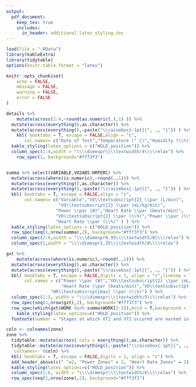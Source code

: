 ```yaml
---
output: 
  pdf_document:
    keep_tex: true
    includes:
      in_header: additional_latex_styling.tex
---
```

```r
load(file = ".RData") 
library(kableExtra)
library(tidytable)
options(knitr.table.format = "latex")

knitr::opts_chunk$set(
	echo = FALSE,
	message = FALSE,
	warning = FALSE,
	error = FALSE
)

```

\begin{center}
\textbf{\large \textbf{La Trobe Performance Hub} }
\end{center}
\vspace{2em}
\begingroup
\setlength{\tabcolsep}{0.5em}
\begin{tabularx}{\textwidth}{r l}
\textbf{Athlete Name:} & `r dem$NAME`\\
\textbf{Age:} & `r dem$AGE`\\
\textbf{Sport:} & \\
\end{tabularx}
\endgroup

\vspace{10ex}

\fancysection{Test Details}
```r
details %>% 
    mutate(across(2:4,~round(as.numeric(.),1) )) %>% 
  mutate(across(everything(),as.character)) %>% 
  mutate(across(everything(),~paste("\\raisebox{-1pt}{", ., "}")) ) %>% 
    kbl( booktabs = T, escape = FALSE,align = "c",
       col.names= c("Date of Test","Temperature (° C)","Humidity (\\%)","Pressure (mmHg)") ) %>% 
  kable_styling(latex_options = c("HOLD_position")) %>% 
  column_spec(1:4,width = "\\\\dimexpr\\\\textwidth/4\\\\relax") %>% 
    row_spec(1, background="#fff3f3")



```


\fancysection{Summary Data}
```r
summa %>% select(VARIABLE,VO2ABS:HRPERC) %>% 
  mutate(across(where(is.numeric),~round(.,1))) %>% 
  mutate(across(everything(),as.character)) %>% 
  mutate(across(everything(),~paste("\\raisebox{-1pt}{", ., "}")) ) %>% 
  kbl( booktabs = T, escape = FALSE,align = "c",
       col.names= c("Variable","VO\\textsubscript{2} \\par (L/min)",
                    "VO\\textsubscript{2} \\par (mL/kg/min)",
                   "Power \\par (W)","Heart Rate \\par (beats/min)",
                   "VO\\textsubscript{2} \\par (\\%)","Power \\par (\\%)",
                   "Heart Rate \\par (\\%)" ) ) %>% 
  kable_styling(latex_options = c("HOLD_position")) %>% 
  row_spec(seq(1,nrow(summa),2), background="#fff3f3") %>% 
  column_spec(2:8,width = "\\\\dimexpr0.95\\\\textwidth/8\\\\relax") %>% 
  column_spec(1,width = "\\\\dimexpr1.35\\\\textwidth/8\\\\relax")
```
\fancysection{GXT Data}
```r
gxt %>%
    mutate(across(where(is.numeric),~round(.,1))) %>% 
  mutate(across(everything(),as.character)) %>% 
  mutate(across(everything(),~paste("\\raisebox{-1pt}{", ., "}")) ) %>% 
  kbl( booktabs = T, escape = FALSE,digits = 1, align = "c",linesep = "",
       col.names = c("Power \\par (W)","VO\\textsubscript{2} \\par (mL/kg/min)",
                     "Heart Rate \\par (beats/min)","VO\\textsubscript{2max} \\par (\\%)",
                 "HR\\textsubscript{max} \\par (\\%)") ) %>% 
  column_spec(1:5, width = "\\\\dimexpr\\\\textwidth/5\\\\relax") %>% 
  row_spec(seq(1,nrow(gxt),2), background="#fff3f3") %>% 
  row_spec(which(gxt$WORK %in% summa$WORK[2:3]),bold = T,background = "#ee3124",color="white") %>% 
    kable_styling(latex_options=c("HOLD_position")) %>% 
  footnote(number = "Stages at which VT1 and VT2 occured are marked in red.")


```
\newpage
\fancysection{Training Zones Modified Allen \& Coggan}
```r
coln <- colnames(zone)
zone %>% 
  tidytable::mutate(across(.cols = everything(),as.character)) %>% 
  tidytable::mutate(across(everything(),~paste("\\raisebox{-1pt}{", ., "}")) ) %>% 
  `colnames<-`(coln) %>% 
  kbl( booktabs = T, escape = FALSE,digits = 1, align = "c") %>% 
  add_header_above(c(" "=2, "Power Zones" = 2, "Heart Rate Zones" = 2)) %>%
  kable_styling(latex_options=c("HOLD_position")) %>% 
  column_spec(1:6, width = "\\\\dimexpr\\\\textwidth/6\\\\relax") %>% 
  row_spec(seq(1,nrow(zone),2), background="#fff3f3")
```



